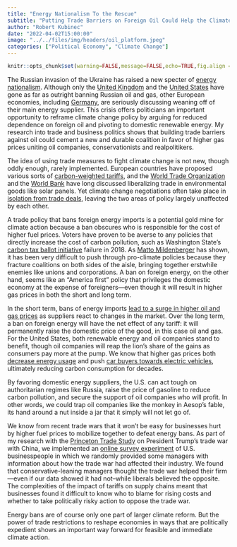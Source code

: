 ```yaml
---
title: "Energy Nationalism To the Rescue"
subtitle: "Putting Trade Barriers on Foreign Oil Could Help the Climate"
author: "Robert Kubinec"
date: "2022-04-02T15:00:00"
image: "../../files/img/headers/oil_platform.jpeg"
categories: ["Political Economy", "Climate Change"]
---
```


```r

knitr::opts_chunk$set(warning=FALSE,message=FALSE,echo=TRUE,fig.align = "center",echo=FALSE)

```

The Russian invasion of the Ukraine has raised a new specter of [energy nationalism](https://voxeu.org/article/ukraine-invasion-oil-sanctions-accelerating-energy-transition). Although only the [United Kingdom](https://www.gov.uk/government/news/uk-to-phase-out-russian-oil-imports#:~:text=source%20of%20income-,The%20UK%20will%20phase%20out%20imports%20of%20Russian%20oil%20in,today%20(Tuesday%208%20March).) and the [United States](https://www.whitehouse.gov/briefing-room/statements-releases/2022/03/08/fact-sheet-united-states-bans-imports-of-russian-oil-liquefied-natural-gas-and-coal/) have gone as far as outright banning Russian oil and gas, other European economies, including [Germany](https://www.nytimes.com/2022/03/15/opinion/germany-russia-ukraine-gas.html), are seriously discussing weaning off of their main energy supplier. This crisis offers politicians an important opportunity to reframe climate change policy by arguing for reduced dependence on foreign oil and pivoting to domestic renewable energy. My research into trade and business politics shows that building trade barriers against oil could cement a new and durable coalition in favor of higher gas prices uniting oil companies, conservationists and realpolitikers.

The idea of using trade measures to fight climate change is not new, though oddly enough, rarely implemented. European countries have proposed various sorts of [carbon-weighted tariffs](https://foreignpolicy.com/2019/11/16/climate-change-disrupt-global-container-shipping-trade-policymakers-take-note/), and the [World Trade Organization](https://www.wto.org/english/tratop_e/envir_e/climate_challenge_e.htm) and the [World Bank](https://openknowledge.worldbank.org/bitstream/handle/10986/6831/41453optmzd0PA101OFFICIAL0USE0ONLY1.pdf?sequence=1&isAllowed=y) have long discussed liberalizing trade in environmental goods like solar panels. Yet climate change negotiations often take place in [isolation from trade deals](https://www.weforum.org/agenda/2020/01/how-can-we-align-climate-and-trade/), leaving the two areas of policy largely unaffected by each other.

A trade policy that bans foreign energy imports is a potential gold mine for climate action because a ban obscures who is responsible for the cost of higher fuel prices. Voters have proven to be averse to any policies that directly increase the cost of carbon pollution, such as Washington State’s [carbon tax ballot initiative](https://www.theguardian.com/us-news/2018/nov/07/midterms-carbon-pollution-initiative-1631-washington-rejected) failure in 2018. As [Matto Mildenberger](https://mitpress.mit.edu/books/carbon-captured) has shown, it has been very difficult to push through pro-climate policies because they fracture coalitions on both sides of the aisle, bringing together erstwhile enemies like unions and corporations. A ban on foreign energy, on the other hand, seems like an “America first” policy that privileges the domestic economy at the expense of foreigners—even though it will result in higher gas prices in both the short and long term.

In the short term, bans of energy imports [lead to a surge in higher oil and gas prices](https://www.vox.com/2022/3/10/22967368/oil-gas-prices-russia-ukraine-war-biden-sanctions) as suppliers react to changes in the market. Over the long term, a ban on foreign energy will have the net effect of any tariff: it will permanently raise the domestic price of the good, in this case oil and gas. For the United States, both renewable energy and oil companies stand to benefit, though oil companies will reap the lion’s share of the gains as consumers pay more at the pump. We know that higher gas prices both [decrease energy usage](https://www.nature.com/articles/s41586-021-03932-2) and push [car buyers towards electric vehicles](https://www.nber.org/system/files/working_papers/w29842/w29842.pdf), ultimately reducing carbon consumption for decades.

By favoring domestic energy suppliers, the U.S. can act tough on authoritarian regimes like Russia, raise the price of gasoline to reduce carbon pollution, and secure the support of oil companies who will profit. In other words, we could trap oil companies like the monkey in Aesop’s fable, its hand around a nut inside a jar that it simply will not let go of.

We know from recent trade wars that it won’t be easy for businesses hurt by higher fuel prices to mobilize together to defeat energy bans. As part of my research with the [Princeton Trade Study](http://princetontradestudy.org/) on President Trump’s trade war with China, we implemented an [online survey experiment](https://osf.io/preprints/socarxiv/435u9/) of U.S. businesspeople in which we randomly provided some managers with information about how the trade war had affected their industry. We found that conservative-leaning managers thought the trade war helped their firm—even if our data showed it had not--while liberals believed the opposite. The complexities of the impact of tariffs on supply chains meant that businesses found it difficult to know who to blame for rising costs and whether to take politically risky action to oppose the trade war.

Energy bans are of course only one part of larger climate reform. But the power of trade restrictions to reshape economies in ways that are politically expedient shows an important way forward for feasible and immediate climate action.
